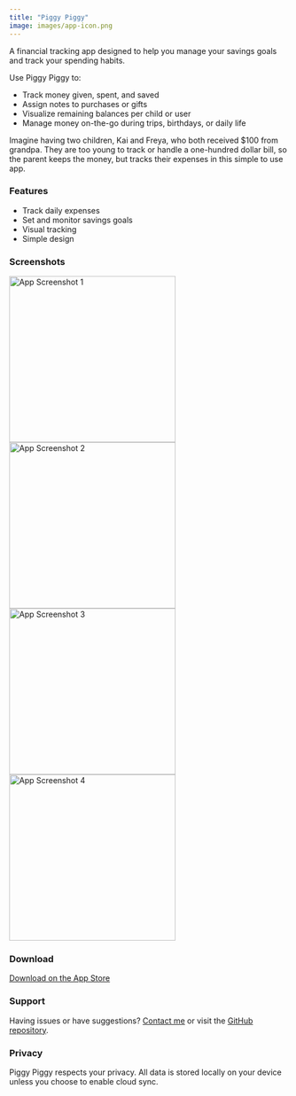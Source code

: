 ```yaml
---
title: "Piggy Piggy"
image: images/app-icon.png
---
```


A financial tracking app designed to help you manage your savings goals and track your spending habits.

Use Piggy Piggy to:

- Track money given, spent, and saved
- Assign notes to purchases or gifts
- Visualize remaining balances per child or user
- Manage money on-the-go during trips, birthdays, or daily life

Imagine having two children, Kai and Freya, who both received $100 from grandpa. They are too young to track or handle a one-hundred dollar bill, so the parent keeps the money, but tracks their expenses in this simple to use app. 

### Features

- Track daily expenses
- Set and monitor savings goals
- Visual tracking
- Simple design

### Screenshots

<img src="images/piggy-piggy1.webp" alt="App Screenshot 1" width="300" />
<img src="images/piggy-piggy2.webp" alt="App Screenshot 2" width="300" />
<img src="images/piggy-piggy3.webp" alt="App Screenshot 3" width="300" />
<img src="images/piggy-piggy4.webp" alt="App Screenshot 4" width="300" />

### Download

[Download on the App Store](https://apps.apple.com/app/piggy-piggy)

### Support

Having issues or have suggestions? [Contact me](mailto:piggypiggy@markgingrass.com) or visit the [GitHub repository](https://github.com/mtgingrass/piggy-piggy).

### Privacy

Piggy Piggy respects your privacy. All data is stored locally on your device unless you choose to enable cloud sync. 